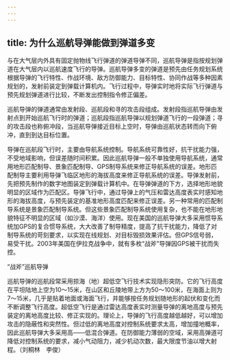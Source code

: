 ```yaml
---
---
---
```

title: 为什么巡航导弹能做到弹道多变
---




与在大气层内外具有固定抛物线飞行弹道的弹道导弹不同，巡航导弹是指按规划弹道在大气层内以巡航速度飞行的导弹。巡航导弹多变的弹道是预先由任务规划系统根据导弹的飞行特性、作战环境、敌方防御能力、目标特性、协同作战等多种因素规划的，发射前装定到弹载计算机内。飞行过程中，导弹实时地将实际飞行弹道与预先规划弹道进行比较，不断发出控制指令修正偏差。

巡航导弹的弹道通常由发射段、巡航段和寻的攻击段组成。发射段指巡航导弹由发射点到开始巡航飞行时的弹道；巡航段指巡航导弹以规划弹道飞行的一段弹道；寻的攻击段也称俯冲段，当巡航导弹接近目标上空时，导弹由巡航状态转而向下俯冲，直到到达目标位置。

导弹在巡航段飞行时，主要由导航系统控制。导航系统可靠性好，抗干扰能力强，不受地域影响，但误差随时间积累。因此巡航导弹一般不单独使用导航系统，通常用地形匹配制导、景象匹配制导、GPS制导系统来修正导航系统的误差。地形匹配制导主要利用导弹飞临区地形的海拔高度来修正导航系统的误差。导弹发射前，先把预先制作的数字地图装定到弹载计算机中。在导弹弹道的下方，选择地形地貌明显的区域作为匹配区。导弹飞行中，通过导弹上的气压和雷达高度表实时感知地形的海拔高度，与预先装定的基准地形高度匹配来修正误差。另一种常用的匹配制导系统是景象匹配制导系统。但这些景象匹配制导系统使用复杂，也不能在地形地貌特征不明显的区域（如沙漠、海洋）使用。现在美国的巡航导弹大多采用惯导系统加GPS的复合惯导系统，大大改善了制导精度，提高了抗干扰能力，降低了对制导系统的苛刻要求，以实现在线规划、对目标毁损效果评估。但GPS信号弱，易受干扰。2003年美国在伊拉克战争中，就有多枚“战斧”导弹因GPS被干扰而失控。

“战斧”巡航导弹



巡航导弹的巡航段常采用掠海（地）超低空飞行技术实现隐形突防。它的飞行高度在平坦陆地上空为10～15米，在山区和丘陵地带上方为50～100米，在海面上则为7～15米，几乎是贴着地面或海面飞行，并能够按任务规划随地形的起伏和变化而不断调整飞行高度。超低空飞行是通过雷达高度表实时测量导弹的离地高度与预先装定的离地高度比较、修正实现的。理论上，导弹的飞行高度越低越好，可以增加攻击的隐蔽性和突然性。但过低的离地高度对控制系统要求太高，增加撞地概率，因此巡航导弹大多采用高——低混合弹道。在防御能力薄弱的空域，采用高弹道可降低对控制系统的要求，减小气动阻力，减少机动次数，最大限度节油以增大射程。（刘桐林　李俊）